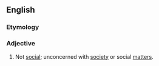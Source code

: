 ==English==

===Etymology===
{{prefix|en|non|social}}

===Adjective===
{{en-adj|-}}

# Not [[social]]; unconcerned with [[society]] or social [[matter]]s.